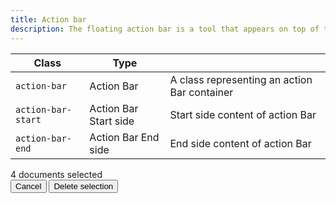 ```yaml
---
title: Action bar
description: The floating action bar is a tool that appears on top of the main layout and enables action execution.
---
```


| Class              | Type                  |                                              |
| ------------------ | --------------------- | -------------------------------------------- |
| `action-bar`       | Action Bar            | A class representing an action Bar container |
| `action-bar-start` | Action Bar Start side | Start side content of action Bar             |
| `action-bar-end`   | Action Bar End side   | End side content of action Bar               |

<Preview center>
    <section class="action-bar">
        <div class="action-bar-start u-flex u-gap-8">
            <span class="inline-tag is-info"><span class="text">4</span></span>
            <span class="text"><span class="is-not-mobile">documents</span> selected</span>
        </div>
        <div class="action-bar-end u-flex u-gap-8">
            <button class="button is-text">
                <span class="text">Cancel</span>
            </button>
            <button class="button is-secondary">
                <span class="text">Delete <span class="is-not-mobile">selection</span></span>
            </button>
        </div>
    </section>
</Preview>


